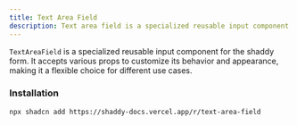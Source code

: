 ```yaml
---
title: Text Area Field
description: Text area field is a specialized reusable input component for shaddy form.
---
```


`TextAreaField` is a specialized reusable input component for the shaddy form. It accepts various props to customize its behavior and appearance, making it a flexible choice for different use cases.

<ComponentPreview name="text-area-field-example"/>

### Installation
```bash
npx shadcn add https://shaddy-docs.vercel.app/r/text-area-field
```